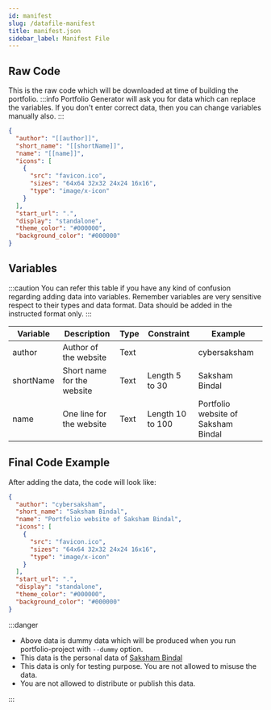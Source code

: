 ```yaml
---
id: manifest
slug: /datafile-manifest
title: manifest.json
sidebar_label: Manifest File
---
```


## Raw Code

This is the raw code which will be downloaded at time of building the portfolio.
:::info
Portfolio Generator will ask you for data which can replace the variables.
If you don&apos;t enter correct data, then you can change variables manually also.
:::

```json title=Data/manifest.json
{
  "author": "[[author]]",
  "short_name": "[[shortName]]",
  "name": "[[name]]",
  "icons": [
    {
      "src": "favicon.ico",
      "sizes": "64x64 32x32 24x24 16x16",
      "type": "image/x-icon"
    }
  ],
  "start_url": ".",
  "display": "standalone",
  "theme_color": "#000000",
  "background_color": "#000000"
}
```

## Variables

:::caution
You can refer this table if you have any kind of confusion regarding adding data into variables.
Remember variables are very sensitive respect to their types and data format.
Data should be added in the instructed format only.
:::

| Variable  | Description                | Type | Constraint       | Example                             |
| --------- | -------------------------- | ---- | ---------------- | ----------------------------------- |
| author    | Author of the website      | Text |                  | cybersaksham                        |
| shortName | Short name for the website | Text | Length 5 to 30   | Saksham Bindal                      |
| name      | One line for the website   | Text | Length 10 to 100 | Portfolio website of Saksham Bindal |

## Final Code Example

After adding the data, the code will look like:

```json title=Data/manifest.json
{
  "author": "cybersaksham",
  "short_name": "Saksham Bindal",
  "name": "Portfolio website of Saksham Bindal",
  "icons": [
    {
      "src": "favicon.ico",
      "sizes": "64x64 32x32 24x24 16x16",
      "type": "image/x-icon"
    }
  ],
  "start_url": ".",
  "display": "standalone",
  "theme_color": "#000000",
  "background_color": "#000000"
}
```

:::danger

- Above data is dummy data which will be produced when you run portfolio-project with `--dummy` option.
- This data is the personal data of [Saksham Bindal](https://www.cybersaksham.co.in)
- This data is only for testing purpose. You are not allowed to misuse the data.
- You are not allowed to distribute or publish this data.

:::
